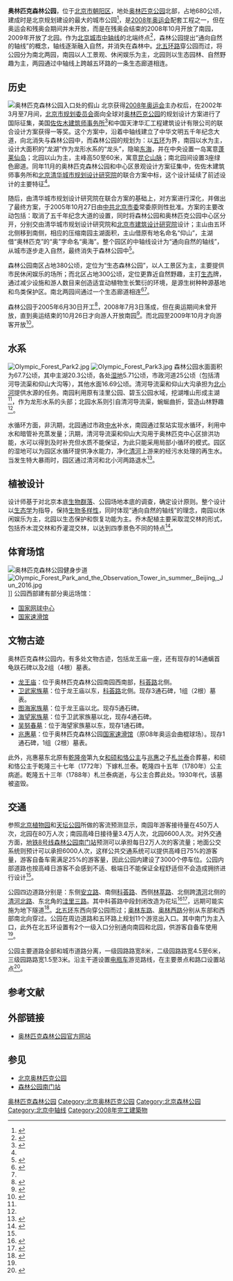 {{Infobox park
|park        = 奥林匹克森林公园
|image       = 奥林匹克森林公园全景.jpg
|caption     = 从奥林匹克森林公园北园北园山顶向南拍摄的奥林匹克森林公园全景
|type        = 公共公園
|location    = [[北京市|北京市]][[朝阳区_(北京市)|朝阳区]]
|coordinates = {{coord|40|01|03.73|N|116|23|09.81|E|type:landmark|display=inline,title}}
|size        = 680公頃
|opened      = 2008年
|operator    = 北京世奥森林公园开发经营有限公司
|visitors    = 
|status      = 全年开放
|website     = [http://www.bjofp.cn/ www.bjofp.cn]
}}
{{北京中轴线}}
'''奥林匹克森林公园'''，位于[[北京市|北京市]][[朝阳区_(北京市)|朝阳区]]，地处[[奥林匹克公园_(北京)|奥林匹克公园]]北部，占地680公顷，建成时是北京规划建设的最大的城市公园<ref>{{cite news |url = http://news.xinhuanet.com/environment/2009-08/05/content_11832030.htm |title = 北京奥林匹克森林公园国庆节将免费对外开放 |date = 2009-08-05 |accessdate = 2012-04-28 |archive-date = 2009-08-10 |archive-url = https://web.archive.org/web/20090810170917/http://news.xinhuanet.com/environment/2009-08/05/content_11832030.htm |dead-url = no }}</ref>，是[[2008年夏季奥林匹克运动会|2008年奥运会]]配套工程之一，但在奥运会和残奥会期间并未开放，而是在残奥会结束的2008年10月开放了南园，2009年开放了北园。作为[[北京中轴线|北京城市中轴线]]的北端终点<ref name="mlbjzzx">{{cite book |author = 李建平 |authorlink = 李建平 |title = 魅力北京中轴线 |publisher = 文化艺术出版社 |year = 2008年 |ISBN = 978-7-5039-3519-0}}</ref>，森林公园提出“通向自然的轴线”的概念，轴线逐渐融入自然，并消失在森林中。[[北京五环路|北五环路]]穿公园而过，将公园分为南北两园，南园以人工景观、休闲娱乐为主，北园则以生态园林、自然野趣为主，两园通过中轴线上跨越五环路的一条生态廊道相连。

== 历史 ==
{{See also|奥林匹克公园 (北京)}}
[[File:Rockery_in_the_entrance_of_Olympic_Forest_Park.jpg|奥林匹克森林公园入口处的假山]]
北京获得[[2008年夏季奥林匹克运动会|2008年奥运会]]主办权后，在2002年3月至7月间，[[北京市规划委员会|北京市规划委员会]]面向全球对[[奥林匹克公园_(北京)|奥林匹克公园]]的规划设计方案进行了国际征集，美国[[佐佐木建筑师事务所|佐佐木建筑师事务所]]<ref>{{cite book |editor = 安纪国际出版有限公司 |location = 昆明 |publisher = 云南科技出版社 |title = 佐佐木建筑师事务所 |ISBN = 7-5216-2074-2 |pages = 6-13 |date = 2004年10月 }}</ref>和中国天津华汇工程建筑设计有限公司的联合设计方案获得一等奖。这个方案中，沿着中轴线建立了中华文明五千年纪念大道，向北消失与森林公园中，而森林公园的规划为：以[[北京五环路|五环]]为界，南园以水为主，设计大面积的“龙湖”作为龙形水系的“龙头”，隐喻[[东海|东海]]，并在中央设置一岛寓意[[蓬莱仙岛|蓬莱仙岛]]；北园以山为主，主峰高50至60米，寓意[[昆仑山脉|昆仑山脉]]；南北园间设置3座绿色廊道。同年11月的奥林匹克森林公园和中心区景观设计方案征集中，佐佐木建筑师事务所和[[北京清华同衡规划设计研究院有限公司|北京清华城市规划设计研究院]]的联合方案中标，这个设计延续了前述设计的主要特征<ref name="whlypart1" />。

随后，由清华城市规划设计研究院在联合方案的基础上，对方案进行深化，并做出了最终方案，于2005年10月27日由[[中共北京市委|中共北京市委]]常委原则性批准。方案的主要改动包括：取消了五千年纪念大道的设置，同时将森林公园和奥林匹克公园中心区分开，分别交由清华城市规划设计研究院和[[北京市建筑设计研究院|北京市建筑设计研究院]]设计；主山由五环北侧移到南侧，相应的压缩南园主湖面积，主山借原有地名命名“仰山”，主湖借“奥林匹克”的“奥”字命名“奥海”。整个园区的中轴线设计为“通向自然的轴线”，从城市逐步走入自然，最终消失于森林公园中<ref name="whlypart1">{{cite book |title = 五环绿苑——奥林匹克公园 |editor = 北京清华城市规划设计研究院本卷主编 |location = 北京 |publisher = [[中国建筑工业出版社|中国建筑工业出版社]] |year = 2009年 |ISBN = 978-7-112-09878-1 |pages = 1–12 }}</ref>。

森林公园南区占地380公顷，定位为“生态森林公园”，以人工景区为主，主要提供市民休闲娱乐的场所；而北区占地300公顷，定位更靠近自然野趣，主打[[生态|生态]]牌，通过减少设施和游人数目来创造适宜动植物生长繁衍的环境，是源生树种种源基地和鸟类保护区。南北两园间通过一个生态廊道相连<ref>{{cite news |url = http://travel.people.com.cn/GB/9795202.html |title = 奥林匹克森林公园北区十一免费开放 主打生态牌 |date = 2009-08-05 |accessdate = 2012-04-28 |archive-date = 2012-02-12 |archive-url = https://web.archive.org/web/20120212002432/http://travel.people.com.cn/GB/9795202.html |dead-url = yes }}</ref><ref name="whlypart1" />。

森林公园于2005年6月30日开工<ref>{{cite news |url = http://news.xinhuanet.com/sports/2005-06/30/content_3158773.htm |title = 奥林匹克森林公园开工建设 预计2007年底竣工 |date = 2005-06-30 |accessdate = 2012-04-28 |archive-date = 2014-09-08 |archive-url = https://web.archive.org/web/20140908184845/http://news.xinhuanet.com/sports/2005-06/30/content_3158773.htm |dead-url = no }}</ref>，2008年7月3日落成，但在奥运期间未曾开放，直到奥运结束的10月26日才向游人开放南园<ref>{{Cite web |url = http://news.sina.com.cn/c/2008-10-30/032616552367.shtml |title = 北京奥林匹克森林公园南园免费开放 |date = 2008-10-30 |accessdate = 2010-08-24 |archive-date = 2008-11-03 |archive-url = https://web.archive.org/web/20081103155244/http://news.sina.com.cn/c/2008-10-30/032616552367.shtml |dead-url = no }}</ref>。而北园至2009年10月才向游客开放<ref>{{cite web |url = http://news.sohu.com/20090806/n265747011.shtml |title = 奥林匹克森林公园北园十一起免费游 以树木为主 |date = 2009-08-06 |accessdate = 2010-08-24 |archive-date = 2016-03-05 |archive-url = https://web.archive.org/web/20160305014309/http://news.sohu.com/20090806/n265747011.shtml |dead-url = no }}</ref>。

== 水系 ==
[[File:Olympic_Forest_Park2.jpg|thumb]]
[[File:Olympic_Forest_Park3.jpg|thumb]]
森林公园水面面积为67.7公顷，其中主湖20.3公顷，各处[[湿地|湿地]]5.71公顷，市政河道25公顷（包括清河导流渠和仰山大沟等），其他水面16.69公顷。清河导流渠和仰山大沟承担为[[北小河|北小河]]提供水源的任务。南园利用原有洼里公园、碧玉公园水域，挖湖堆山形成主湖<ref name="whlygardening" />，作为龙形水系的头部；北园水系则引自清河导流渠，蜿蜒曲折，营造山林野趣<ref name="whlywater" />。

水循环方面，非汛期，北园通过市政[[中水|中水]]补水，南园通过泵站实现水循环，利用中水和暗管补充蒸发量；汛期，清河导流渠和仰山大沟用于奥林匹克中心区排洪功能，水可以得到及时补充但水质不能保证，为此只能采用局部小循环的模式。园区的湿地可以为园区水循环提供净水能力，净化[[清河_(北京)|清河]]上游来的经污水处理的再生水。当发生特大暴雨时，园区通过清河和北小河两路退水<ref name="whlywater">{{cite book |title = 五环绿苑——奥林匹克公园 |editor = 北京清华城市规划设计研究院本卷主编 |location = 北京 |publisher = [[中国建筑工业出版社|中国建筑工业出版社]] |year = 2009 |ISBN = 978-7-112-09878-1 |pages = 84–101 }}</ref>。

== 植被设计 ==
设计师基于对北京本底[[群落|生物群落]]、公园场地本底的调查，确定设计原则。整个设计以[[生态学|生态学]]为指导，保持[[生物多样性|生物多样性]]，同时体现“通向自然的轴线”的理念，南园以休闲娱乐为主，北园以生态保护和恢复功能为主。乔木配植主要采取混交林的形式，包括乔木混交林和乔灌混交林，以达到四季景色不同的特点<ref name="whlygardening">{{cite book |title = 五环绿苑——奥林匹克公园 |editor = 北京清华城市规划设计研究院本卷主编 |location = 北京 |publisher = [[中国建筑工业出版社|中国建筑工业出版社]] |year = 2009 |ISBN = 978-7-112-09878-1 |pages = 102–124 }}</ref>。

== 体育场馆 ==
[[File:Fitness_trail_in_Olympic_Forest_Park.jpg|奥林匹克森林公园健身步道]]
[[File:Olympic_Forest_Park_and_the_Observation_Tower_in_summer,_Beijing,_Jun_2016.jpg|thumb]]]]
公园西部建有部分奥运场馆：
* [[国家网球中心|国家网球中心]]
* [[国家速滑馆|国家速滑馆]]

== 文物古迹 ==
奥林匹克森林公园内，有多处文物古迹，包括龙王庙一座，还有现存的14通螭首龟趺石碑以及2组（4根）墓表。
* [[龙王庙_(奥林匹克森林公园)|龙王庙]]：位于奥林匹克森林公园南园西南部，[[科荟路|科荟路]]北侧。
* [[卫武家族墓|卫武家族墓]]：位于龙王庙以东，[[科荟路|科荟路]]北侧。现存3通石碑，1组（2根）墓表。
* [[图海家族墓|图海家族墓]]：位于龙王庙以北。现存5通石碑。
* [[海望家族墓|海望家族墓]]：位于卫武家族墓以北，现存4通石碑。
* [[吴努春墓|吴努春墓]]：位于海望家族墓以东，现存1通石碑。
* [[兆惠墓|兆惠墓]]：位于奥林匹克森林公园[[国家速滑馆|国家速滑馆]]（原08年奥运会曲棍球场）。现存1通石碑，1组（2根）墓表。

此外，兆惠墓东北原有[[乾隆帝|乾隆帝]]第九女[[和硕和恪公主|和硕和恪公主]]与[[兆惠|兆惠]]之子[[札兰泰|札兰泰]]合葬墓，和硕和恪公主于乾隆三十七年（1772年）下嫁札兰泰。乾隆四十五年（1780年）公主病逝。乾隆五十三年（1788年）札兰泰病逝，与公主合葬此处。1930年代，该墓被盗毁。

== 交通 ==
参照[[北京植物园|北京植物园]]和[[天坛公园|天坛公园]]所做的客流预测显示，南园年游客接待量在450万人次，北园在80万人次；南园高峰日接待量3.4万人次，北园6600人次。对外交通方面，[[北京地铁8号线|地铁8号线]][[森林公园南门站|森林公园南门站]]预测可以承担每日2万人次的客流量；地面公交系统则预计可以承担6000人次，这样公共交通系统可以提供高峰日75%的游客量，游客自备车需满足25%的游客量，因此公园内建设了3000个停车位。公园内部道路也按高峰日游客不会感到不适、极端日不能保证全程舒适但不会造成拥挤进行设计<ref name="whlytransport" />。

公园四边道路分别是：东侧[[安立路|安立路]]、南侧[[科荟路|科荟路]]、西侧[[林萃路|林萃路]]、北侧跨[[清河|清河]]北侧的[[清河北路|清河北路]]、东北角的[[洼里三路|洼里三路]]。其中科荟路中段封闭改造为花坛<ref>{{cite news |url = http://bjyouth.ynet.com/article.jsp?oid=46265897 |title = 科荟路封闭“奥园”南北将连通 |date = 2008-11-28 |accessdate = 2012-04-28 |deadurl = yes |archiveurl = https://archive.is/20120707032415/http://bjyouth.ynet.com/article.jsp?oid=46265897 |archivedate = 2012-07-07 }}</ref><ref>{{cite news |title = 巩汉林炮轰北京科荟路封闭 呼吁重大决策听证 |url = http://news.qq.com/a/20100310/003916.htm |date = 2010-03-10 |accessdate = 2012-04-28 |archive-date = 2022-01-04 |archive-url = https://web.archive.org/web/20220104004555/https://news.qq.com/a/20100310/003916.htm }}</ref>，远期可能实施为地下隧道<ref>{{cite news |url = http://news.163.com/09/1018/04/5LSMODSG000120GR.html |title = 科荟路中段变身绿地花坛 |date = 2009-10-18 |accessdate = 2012-04-28 }}{{Dead link|date=2019年11月 |bot=InternetArchiveBot |fix-attempted=yes }}</ref>。[[北京五环路|北五环]]东西向穿公园而过；[[奥林东路|奥林东路]]、[[奥林西路|奥林西路]]分别从东部和西部南北向穿过。公园在周边道路和五环路上规划11个游览出入口。其中南门为主入口，此外在北五环设置有2个一级入口分别通向南园和北园，供游客自备车使用<ref name="whlytransport" />。

公园主要道路全部和城市道路分离，一级园路路宽8米，二级园路路宽4.5至6米，三级园路路宽1.5至3米。沿主干道设置[[电瓶车|电瓶车]]游览路线，在主要景点和路口设置站点<ref name="whlytransport">{{cite book |title = 五环绿苑——奥林匹克公园 |editor = 北京清华城市规划设计研究院本卷主编 |location = 北京 |publisher = [[中国建筑工业出版社|中国建筑工业出版社]] |year = 2009 |ISBN = 978-7-112-09878-1 |pages = 125–134 }}</ref>。

== 参考文献 ==
{{Reflist|30em}}

== 外部链接 ==
{{Commons category|Olympic Forest Park}}
* [https://web.archive.org/web/20150108170409/http://www.bjofp.cn/sy/ 奥林匹克森林公园官方网站]

== 参见 ==
{{Portal box|中华人民共和国|北京|中国建筑}}
* [[奥林匹克公园_(北京)|北京奥林匹克公园]]
* [[森林公园南门站|森林公园南门站]]

[[Category:奥林匹克森林公园|]]
[[Category:北京奥林匹克公园|Category:北京奥林匹克公园]]
[[Category:北京森林公园|Category:北京森林公园]]
[[Category:北京中轴线|Category:北京中轴线]]
[[Category:2008年完工建築物|Category:2008年完工建築物]]